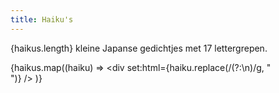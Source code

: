 ```yaml
---
title: Haiku's
---
```



{haikus.length} kleine Japanse gedichtjes met 17 lettergrepen.

{haikus.map((haiku) => <div set:html={haiku.replace(/(?:\n)/g, "<br>")} /> )}
